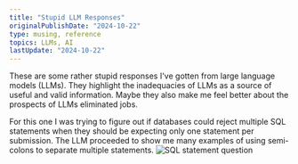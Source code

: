 ```yaml
---
title: "Stupid LLM Responses"
originalPublishDate: "2024-10-22"
type: musing, reference
topics: LLMs, AI
lastUpdate: "2024-10-22"
---
```



These are some rather stupid responses I've gotten from large language models (LLMs). They highlight the inadequacies of LLMs as a source of useful and valid information. Maybe they also make me feel better about the prospects of LLMs eliminated jobs.

For this one I was trying to figure out if databases could reject multiple SQL statements when they should be expecting only one statement per submission. The LLM proceeded to show me many examples of using semi-colons to separate multiple statements.
![SQL statement question](./llmStupidResponseSqlStatements.png "SQL statement question")
